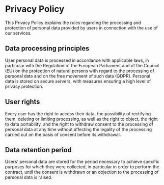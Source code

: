 # Privacy Policy

This Privacy Policy explains the rules regarding the processing and protection of personal data provided by users in connection with the use of our services.

## Data processing principles

User personal data is processed in accordance with applicable laws, in particular with the Regulation of the European Parliament and of the Council (EU) on the protection of natural persons with regard to the processing of personal data and on the free movement of such data (GDPR). Personal data is stored on secure servers, with measures ensuring a high level of privacy protection.

## User rights

Every user has the right to access their data, the possibility of rectifying them, deleting or limiting processing, as well as the right to object, the right to data portability, and the right to withdraw consent to the processing of personal data at any time without affecting the legality of the processing carried out on the basis of consent before its withdrawal.

## Data retention period

Users' personal data are stored for the period necessary to achieve specific purposes for which they were collected, in particular in order to perform the contract, until the consent is withdrawn or an objection to the processing of personal data is raised.
